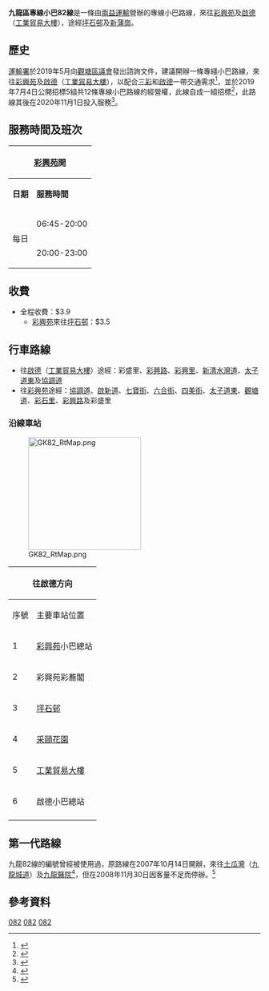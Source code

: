 {{Infobox bus route
| 路線名稱             = 九龍區專線小巴82線
| 外文名稱             =
| 外文語言             =
| 路線通稱             =
| 代表圖像             = EM6117 Kowloon 82 in Choi Hing Court 02-11-2020.jpg
| 圖像說明             =
| 代表圖像二           = 
| 圖像說明二           = 
| 代表圖像三           =
| 圖像說明三           =
| 經營者               = 兩益運輸
| 經營者二             =
| 所屬車廠             =
| 路線用車             = [[豐田Coaster|豐田Coaster]]
| 起點站               = [[彩興苑|彩興苑]]
| 途經地點             = [[坪石邨|坪石邨]]、[[新蒲崗|新蒲崗]]
| 去程途經地點         =
| 回程途經地點         =
| 終點站               = [[啟德|啟德]]（[[工業貿易大樓|工業貿易大樓]]）
| 路線性質             =
| 全程行駛里程         = 往啟德：3.1公里<br>往彩興苑：2.9公里
| 單程行駛里程         =
| 全程行車時間         =
| 單程行車時間         =
| 服務時間             =
| 起點站服務時間       = 06:45-23:00
| 終點站服務時間       = 07:00-23:00
| 班次頻率             = 15-30分鐘
| 特別班次             =
| 特別班次二           =
| 特別班次三           =
| 特別班次四           =
| 特別班次五           =
| 特別班次服務時間     =
| 特別班次服務時間二   =
| 特別班次服務時間三   =
| 特別班次服務時間四   =
| 特別班次服務時間五   =
| 全程收費             = $3.9
| 分段收費站點         = 
| 去程分段收費站點     = [[彩興苑|彩興苑]]往[[坪石邨|坪石邨]]：$3.5
| 回程分段收費站點     = 坪石邨往彩興苑：$3.5
| 服務時間以外替代路線 =
| 主要競爭交通         = 
| 備註                 =
| 走線圖               = 
| 走線圖說明           =
}}
'''九龍區專線小巴82線'''是一條由[[兩益運輸|兩益運輸]]營辦的專線小巴路線，來往[[彩興苑|彩興苑]]及[[啟德|啟德]]（[[工業貿易大樓|工業貿易大樓]]），途經[[坪石邨|坪石邨]]及[[新蒲崗|新蒲崗]]。

==歷史==
[[運輸署|運輸署]]於2019年5月向[[觀塘區議會|觀塘區議會]]發出諮詢文件，建議開辦一條專綫小巴路線，來往[[彩興苑|彩興苑]]及[[啟德|啟德]]（[[工業貿易大樓|工業貿易大樓]]），以配合[[三彩|三彩]]和[[啟德|啟德]]一帶交通需求<ref>{{cite web|url=https://www.hk01.com/18區新聞/330010/彩興苑將設小巴專線來往啟德-諮詢期下周五結束|title=彩興苑將設小巴專線來往啟德 諮詢期下周五結束|first=|last=李智智|date=2019-05-17|website=香港01|accessdate=2020-10-26|archive-date=2020-04-13|archive-url=https://web.archive.org/web/20200413143926/https://www.hk01.com/18%E5%8D%80%E6%96%B0%E8%81%9E/330010/%E5%BD%A9%E8%88%88%E8%8B%91%E5%B0%87%E8%A8%AD%E5%B0%8F%E5%B7%B4%E5%B0%88%E7%B7%9A%E4%BE%86%E5%BE%80%E5%95%9F%E5%BE%B7-%E8%AB%AE%E8%A9%A2%E6%9C%9F%E4%B8%8B%E5%91%A8%E4%BA%94%E7%B5%90%E6%9D%9F|dead-url=no}}</ref>，並於2019年7月4日公開招標5組共12條專線小巴路線的經營權，此線自成一組招標<ref>{{cite web|url=https://www.gld.gov.hk/egazette/pdf/20192327/cgn201923274336.pdf|title=第4336號公告：〈道路交通 (公共服務車輛) 規例 (第374D章)--新界、九龍及港島的公共小巴（專線）路線組別〉|publisher=香港特別行政區政府憲報第23卷第27期|date=2019-07-05|access-date=2020-03-04|archive-url=https://web.archive.org/web/20190921051655/https://www.gld.gov.hk/egazette/pdf/20192327/cgn201923274336.pdf|archive-date=2019-09-21|dead-url=no}}</ref>，此路線其後在2020年11月1日投入服務<ref>{{cite web|url=http://www.td.gov.hk/tc/traffic_notices/index_id_59958.html|title=開辦九龍專線小巴第82號線 (彩興苑 至 啟德)|publisher=香港特別行政區政府運輸署交通通告|date=2020-10-27|accessdate=2020-10-28|archive-date=2020-10-29|archive-url=https://web.archive.org/web/20201029083326/https://www.td.gov.hk/tc/traffic_notices/index_id_59958.html|dead-url=no}}</ref>。

==服務時間及班次==
{|class="wikitable" style="text-align: center"
!colspan=3|[[彩興苑|彩興苑]]開!!colspan=3|[[啟德|啟德]]（[[工業貿易大樓|工業貿易大樓]]）開
|-
!'''日期'''!!'''服務時間'''!!'''班次（分鐘）'''!!'''日期'''!!'''服務時間'''!!'''班次（分鐘）'''
|-
|rowspan=2|每日||06:45-20:00||15||rowspan=2|每日||07:00-20:00||15
|-
|20:00-23:00||20（每小時逢00、20、40分開出）||20:00-23:00||20（每小時逢10、30、50分開出）
|}

==收費==
*全程收費：$3.9
**[[彩興苑|彩興苑]]來往[[坪石邨|坪石邨]]：$3.5
{{Fare-remarks|6|fcs=Y|學生使用學生八達通或學生個人八達通，繳付全程車費時，可享用$3.7的優惠車費。|出示長者卡的長者及合資格殘疾人士，於2020年11月1日至2021年4月30日期間，逢星期六及日，可免費乘車。}}

==行車路線==
*往[[啟德|啟德]]（[[工業貿易大樓|工業貿易大樓]]）途經：彩盛里、[[彩興路|彩興路]]、[[彩興里|彩興里]]、[[新清水灣道|新清水灣道]]、[[太子道東|太子道東]]及[[協調道|協調道]]
*往[[彩興苑|彩興苑]]途經：[[協調道|協調道]]、[[啟新道|啟新道]]、[[七寶街|七寶街]]、[[六合街|六合街]]、[[四美街|四美街]]、[[太子道東|太子道東]]、[[觀塘道|觀塘道]]、[[彩石里|彩石里]]、[[彩興路|彩興路]]及彩盛里

===沿線車站===
[[File:GK82_RtMap.png|225px]]
{|class="wikitable" style="text-align: center"
! colspan="3" |往啟德方向
! colspan="3" |往彩興苑方向
|-
!序號!!主要車站位置!!街道!!序號!!主要車站位置!!街道
|-
|1||[[彩興苑|彩興苑]]小巴總站|| rowspan = 2 | [[彩盛里|彩盛里]]||1||啟德小巴總站||rowspan = 2 |協調道
|-
|2||彩興苑彩蕎閣||2||[[譽·港灣|譽·港灣]]
|-
|3||[[坪石邨|坪石邨]]||[[坪石公共運輸交匯處|坪石公共運輸交匯處]]||3||[[六合工業大廈|六合工業大廈]]||[[七寶街|七寶街]]
|-
|4||[[采頤花園|采頤花園]]||[[太子道東|太子道東]]||4||采頤花園||rowspan = 2 |太子道東
|-
|5||[[工業貿易大樓|工業貿易大樓]]||rowspan=2|[[協調道|協調道]]||5||坪石邨
|-
|6||啟德小巴總站||6||[[啟業邨|啟業邨]]||[[觀塘道|觀塘道]]
|-
|colspan=3 rowspan=2| ||7||[[彩德邨|彩德邨]]彩義樓||[[彩興路|彩興路]]
|-
|8||彩興苑小巴總站||彩盛里
|}

==第一代路線==
九龍82線的編號曾經被使用過，原路線在2007年10月14日開辦，來往[[土瓜灣|土瓜灣]]（[[九龍城道|九龍城道]]）及[[九龍醫院|九龍醫院]]<ref>{{cite web|url=http://web.archive.org/web/20080322073249/http://www.td.gov.hk/traffic_notices/index_tc_inmode_3_trafficid_9473.htm|title=九龍城九龍專線小巴第82及82M號投入服務通知|publisher=香港特別行政區政府運輸署交通通告|date=2007-10|access-date=2020-10-28|archive-date=2008-03-22|archive-url=https://web.archive.org/web/20080322073249/http://www.td.gov.hk/traffic_notices/index_tc_inmode_3_trafficid_9473.htm}}</ref>，但在2008年11月30日因客量不足而停辦。<ref>{{cite web|url=http://web.archive.org/web/20081201081056/http://www.td.gov.hk/traffic_notices/index_tc_inmode_3_trafficid_14674.htm|title=九龍專線小巴終止服務 第82M號線(九龍城(偉恆昌新邨) – 樂富站) 第82號線(九龍城(九龍城道) – 九龍醫院(循環線))|publisher=香港特別行政區政府運輸署交通通告|date=2008-11|access-date=2020-10-28|archive-date=2008-12-01|archive-url=https://web.archive.org/web/20081201081056/http://www.td.gov.hk/traffic_notices/index_tc_inmode_3_trafficid_14674.htm}}</ref>

==參考資料==
{{references}}
{{觀塘區小巴路線列表}}
{{九龍城區小巴路線列表}}

[[Category:九龍區小巴路線|082]]
[[Category:觀塘區小巴路線|082]]
[[Category:九龍城區小巴路線|082]]